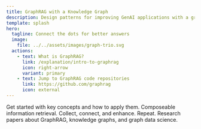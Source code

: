 ```yaml
---
title: GraphRAG with a Knowledge Graph
description: Design patterns for improving GenAI applications with a graph.
template: splash
hero:
  tagline: Connect the dots for better answers 
  image:
    file: ../../assets/images/graph-trio.svg
  actions:
    - text: What is GraphRAG?
      link: /explanation/intro-to-graphrag
      icon: right-arrow
      variant: primary
    - text: Jump to GraphRAG code repositories
      link: https://github.com/graphrag
      icon: external
---
```



<CardGrid>
	<LinkCard title="Guides" icon="open-book" href="/explanation/intro-to-graphrag">
		Get started with key concepts and how to apply them.
	</LinkCard>
	<LinkCard title="GraphRAG Retrieval Patterns" icon="puzzle" href="/reference/graphrag/search">
		Composeable information retrieval. 
	</LinkCard>
	<LinkCard title="Knowledge Graph Patterns" icon="puzzle" href="/reference/knowledge-graph">
		Collect, connect, and enhance. Repeat.
	</LinkCard>
	<LinkCard title="Foundational Research" icon="pen" href="/appendices/research">
		Research papers about GraphRAG, knowledge graphs, and graph data science.
	</LinkCard>
</CardGrid>
